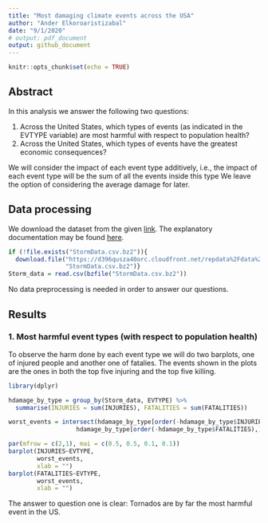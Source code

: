 ```yaml
---
title: "Most damaging climate events across the USA"
author: "Ander Elkoroaristizabal"
date: "9/1/2020"
# output: pdf_document
output: github_document
---
```


```r
knitr::opts_chunk$set(echo = TRUE)
```

## Abstract

In this analysis we answer the following two questions:

1. Across the United States, which types of events (as indicated in the EVTYPE variable) are most harmful with respect to population health?
2. Across the United States, which types of events have the greatest economic consequences?

We will consider the impact of each event type additively, 
i.e., the impact of each event type will be the sum of all the events inside this type 
We leave the option of considering the average damage for later. 

## Data processing

We download the dataset from the given 
[link](https://d396qusza40orc.cloudfront.net/repdata%2Fdata%2FStormData.csv.bz2). 
The explanatory documentation may be found [here](https://d396qusza40orc.cloudfront.net/repdata%2Fpeer2_doc%2Fpd01016005curr.pdf).

```r
if (!file.exists("StormData.csv.bz2")){
  download.file("https://d396qusza40orc.cloudfront.net/repdata%2Fdata%2FStormData.csv.bz2",
                "StormData.csv.bz2")}
Storm_data = read.csv(bzfile("StormData.csv.bz2"))
```

No data preprocessing is needed in order to answer our questions.

<!-- We next process the dataset.  -->
<!-- First we correct the BGN_DATE, BGN_TIME, END_DATE and END_time formatting,  -->
<!-- and add a new columns displaying date and time together. -->

<!-- ```{r Data_processing} -->
<!-- # Formatting of beggining dates & times -->
<!-- Storm_data$BGN_DATE = sapply(strsplit(Storm_data$BGN_DATE," "),`[`, 1) -->
<!-- Storm_data$BGN_TIME = paste(substr(Storm_data$BGN_TIME,1,2), -->
<!--                             substr(Storm_data$BGN_TIME,3,4), -->
<!--                             sep = ":") -->
<!-- Storm_data$BGN_DATETIME = with(Storm_data, paste(BGN_DATE, BGN_TIME)) -->
<!-- Storm_data$BGN_DATETIME = as.POSIXct(Storm_data$BGN_DATETIME,  -->
<!--                                      format = "%m/%d/%Y %H:%M") -->

<!-- # Formatting of ending dates & times -->
<!-- Storm_data$END_DATE = sapply(strsplit(Storm_data$END_DATE," "),`[`, 1) -->
<!-- Storm_data$END_TIME = substr(Storm_data$END_TIME,1,5) -->
<!-- Storm_data$END_DATETIME = with(Storm_data, paste(END_DATE, END_TIME)) -->
<!-- Storm_data$END_DATETIME = as.POSIXct(Storm_data$END_DATETIME,  -->
<!--                                      format = "%m/%d/%Y %H:%M") -->
<!-- ``` -->

## Results

### 1. Most harmful event types (with respect to population health)

To observe the harm done by each event type we will do two barplots, 
one of injured people and another one of fatalies. 
The events shown in the plots are the ones in both the top five injuring and the top five killing.

```r
library(dplyr)

hdamage_by_type = group_by(Storm_data, EVTYPE) %>% 
  summarise(INJURIES = sum(INJURIES), FATALITIES = sum(FATALITIES))

worst_events = intersect(hdamage_by_type[order(-hdamage_by_type$INJURIES),][1:5,],
                   hdamage_by_type[order(-hdamage_by_type$FATALITIES),][1:5,])

par(mfrow = c(2,1), mai = c(0.5, 0.5, 0.1, 0.1))
barplot(INJURIES~EVTYPE, 
        worst_events,
        xlab = "")
barplot(FATALITIES~EVTYPE, 
        worst_events,
        xlab = "")
```

The answer to question one
is clear: 
Tornados are by far the most harmful event in the US. 
